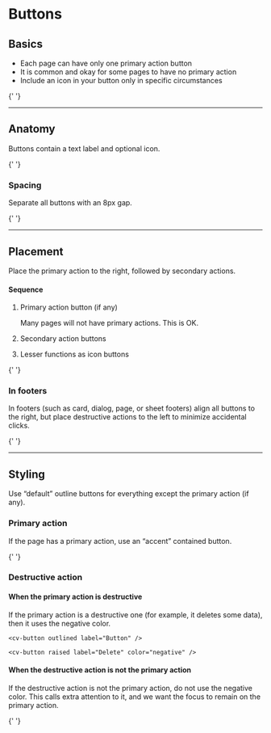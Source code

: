 
<Meta of={ButtonStories} />

<style>
  {`
    cv-button {
      margin-right: 8px;
    }
    .docs-story div:first-of-type {
      text-align: center;
    }
    #story--example-button--outlined,
    #story--example-button--text {
      margin-right: 8px;
    }
    cv-button[outlined].destructive {
      margin-right: 4rem;
    }
    `}
</style>

# Buttons

## Basics

- Each page can have only one primary action button
- It is common and okay for some pages to have no primary action
- Include an icon in your button only in specific circumstances

<Canvas>
  <cv-button label="Text button" />

{' '}
<cv-button label="Outlined button" outlined />

  <cv-button label="Contained button" raised />
</Canvas>

---

## Anatomy

Buttons contain a text label and optional icon.

<Canvas>
  <cv-button id="no-icon" raised label="No icon" />

{' '}
<cv-button id="left-icon" raised label="Left icon" icon="sailing" />

  <cv-button id="right-icon" raised label="Right icon" icon="sailing" trailingIcon="true" />
</Canvas>

### Spacing

Separate all buttons with an 8px gap.

<Canvas>
  <cv-button outlined label="Button" />

{' '}
<cv-button outlined label="Button" />

  <cv-button outlined label="Button" />
</Canvas>

---

## Placement

Place the primary action to the right, followed by secondary actions.

#### Sequence

1. Primary action button (if any)

   Many pages will not have primary actions. This is OK.

2. Secondary action buttons

3. Lesser functions as icon buttons

<Canvas>
  <cv-button outlined label="Button" />

{' '}
<cv-button outlined label="Button" />

  <cv-button raised label="Primary" class="primary accent" />
</Canvas>

### In footers

In footers (such as card, dialog, page, or sheet footers) align all buttons to the right, but place destructive actions to the left to minimize accidental clicks.

<Canvas>
  <cv-button outlined label="Delete" class="destructive" />

{' '}
<cv-button outlined label="Button" />

  <cv-button raised label="Primary" class="primary accent" />
</Canvas>

---

## Styling

Use “default” outline buttons for everything except the primary action (if any).

<Canvas>
  <cv-button outlined label="Button" />

  <cv-button outlined label="Button" />
</Canvas>

### Primary action

If the page has a primary action, use an “accent” contained button.

<Canvas>
  <cv-button outlined label="Button" />

{' '}
<cv-button outlined label="Button" />

  <cv-button raised label="Primary" class="primary accent" />
</Canvas>

### Destructive action

#### When the primary action is destructive

If the primary action is a destructive one (for example, it deletes some data), then it uses the negative color.

<Canvas>
  <form>
    <cv-button outlined label="Button" />

    <cv-button outlined label="Button" />

    <cv-button raised label="Delete" color="negative" />

  </form>
</Canvas>

#### When the destructive action is not the primary action

If the destructive action is not the primary action, do not use the negative color. This calls extra attention to it, and we want the focus to remain on the primary action.

<Canvas>
  <cv-button outlined label="Delete" class="destructive" />

{' '}
<cv-button outlined label="Button" />

  <cv-button raised label="Primary" />
</Canvas>
